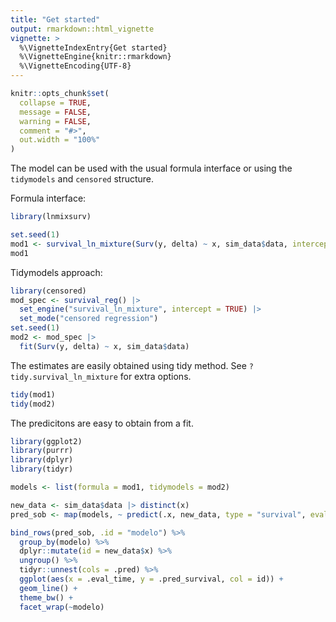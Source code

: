 ```yaml
---
title: "Get started"
output: rmarkdown::html_vignette
vignette: >
  %\VignetteIndexEntry{Get started}
  %\VignetteEngine{knitr::rmarkdown}
  %\VignetteEncoding{UTF-8}
---
```


```r
knitr::opts_chunk$set(
  collapse = TRUE,
  message = FALSE,
  warning = FALSE,
  comment = "#>",
  out.width = "100%"
)
```

The model can be used with the usual formula interface or using the `tidymodels` and `censored` structure.

Formula interface:

```r
library(lnmixsurv)

set.seed(1)
mod1 <- survival_ln_mixture(Surv(y, delta) ~ x, sim_data$data, intercept = TRUE)
mod1
```

Tidymodels approach:

```r
library(censored)
mod_spec <- survival_reg() |>
  set_engine("survival_ln_mixture", intercept = TRUE) |>
  set_mode("censored regression")
set.seed(1)
mod2 <- mod_spec |>
  fit(Surv(y, delta) ~ x, sim_data$data)
```

The estimates are easily obtained using tidy method. See `?tidy.survival_ln_mixture` for extra options.

```r
tidy(mod1)
tidy(mod2)
```


The predicitons are easy to obtain from a fit.

```r
library(ggplot2)
library(purrr)
library(dplyr)
library(tidyr)

models <- list(formula = mod1, tidymodels = mod2)

new_data <- sim_data$data |> distinct(x)
pred_sob <- map(models, ~ predict(.x, new_data, type = "survival", eval_time = seq(120)))

bind_rows(pred_sob, .id = "modelo") %>%
  group_by(modelo) %>%
  dplyr::mutate(id = new_data$x) %>%
  ungroup() %>%
  tidyr::unnest(cols = .pred) %>%
  ggplot(aes(x = .eval_time, y = .pred_survival, col = id)) +
  geom_line() +
  theme_bw() +
  facet_wrap(~modelo)
```
